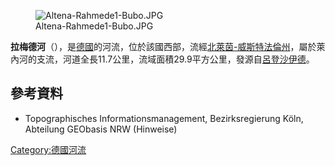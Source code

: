 {{Expand language|1=de|time=2020-07-23T14:54:53+00:00}}
{{Coord|51|17|15.95|N|7|40|42.72|E|display=title}}
[[Image:Altena-Rahmede1-Bubo.JPG|right]]

'''拉梅德河'''（{{lang-de|Rahmede}}），是[[德國|德國]]的河流，位於該國西部，流經[[北萊茵-威斯特法倫州|北萊茵-威斯特法倫州]]，屬於萊內河的支流，河道全長11.7公里，流域面積29.9平方公里，發源自[[呂登沙伊德|呂登沙伊德]]。

==參考資料==
* Topographisches Informationsmanagement, Bezirksregierung Köln, Abteilung GEObasis NRW (Hinweise)

{{Germany-geo-stub}}
[[Category:德國河流|Category:德國河流]]